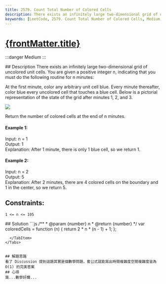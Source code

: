 ```yaml
---
title: 2579. Count Total Number of Colored Cells
description: There exists an infinitely large two-dimensional grid of uncolored unit cells. You are given a positive integer n, indicating that you must do the following routine for n minutes
keywords: [LeetCode, 2579. Count Total Number of Colored Cells, Medium,Math]
---
```


# [{frontMatter.title}](https://leetcode.com/problems/count-total-number-of-colored-cells)
:::danger Medium
:::


<Tabs>
  <TabItem value="description" label="題目描述" default>
    ## Description
There exists an infinitely large two-dimensional grid of uncolored unit cells. You are given a positive integer n, indicating that you must do the following routine for n minutes:

At the first minute, color any arbitrary unit cell blue.
Every minute thereafter, color blue every uncolored cell that touches a blue cell.
Below is a pictorial representation of the state of the grid after minutes 1, 2, and 3.  

![](https://assets.leetcode.com/uploads/2023/01/10/example-copy-2.png)

Return the number of colored cells at the end of n minutes.


#### Example 1:
Input: n = 1  
Output: 1  
Explanation: After 1 minute, there is only 1 blue cell, so we return 1.  

#### Example 2:
Input: n = 2  
Output: 5  
Explanation: After 2 minutes, there are 4 colored cells on the boundary and 1 in the center, so we return 5. 


## Constraints:
```
1 <= n <= 105
```
  </TabItem>
<TabItem value="solution" label="解答">
   ## Solution
```js
/**
 * @param {number} n
 * @return {number}
 */
var coloredCells = function (n) {
  return 2 * n * (n - 1) + 1;
};

```
  </TabItem>
</Tabs>


## 解題思路
看了 Discussion 提到這題其實是個數學問題，套公式就能寫出時間複雜度空間複雜度皆為 O(1) 的完美答案
## 心得
窩...數學好爛...